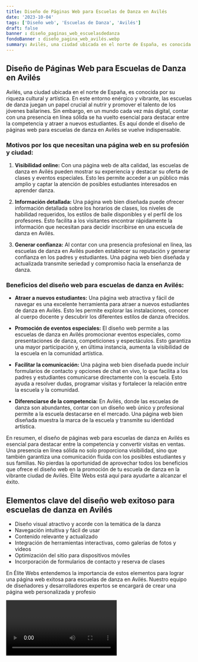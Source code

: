 ```yaml
---
title: Diseño de Páginas Web para Escuelas de Danza en Avilés
date: '2023-10-04'
tags: ['Diseño web', 'Escuelas de Danza', 'Avilés']
draft: false
banner : diseño_paginas_web_escuelasdedanza
fondoBanner : diseño_pagina_web_avilés.webp
summary: Avilés, una ciudad ubicada en el norte de España, es conocida por su riqueza cultural y artística. En este entorno enérgico y vibrante, las escuelas de danza juegan un papel crucial al nutrir y promover el talento de los jóvenes bailarines. Sin embargo, en un mundo cada vez más digital, contar con una presencia en línea sólida se ha vuelto esencial para destacar entre la competencia y atraer a nuevos estudiantes. Es aquí donde el diseño de páginas web para escuelas de danza en Avilés se vuelve indispensable.
---
```


## Diseño de Páginas Web para Escuelas de Danza en Avilés

Avilés, una ciudad ubicada en el norte de España, es conocida por su riqueza cultural y artística. En este entorno enérgico y vibrante, las escuelas de danza juegan un papel crucial al nutrir y promover el talento de los jóvenes bailarines. Sin embargo, en un mundo cada vez más digital, contar con una presencia en línea sólida se ha vuelto esencial para destacar entre la competencia y atraer a nuevos estudiantes. Es aquí donde el diseño de páginas web para escuelas de danza en Avilés se vuelve indispensable.

### Motivos por los que necesitan una página web en su profesión y ciudad:

1. **Visibilidad online:** Con una página web de alta calidad, las escuelas de danza en Avilés pueden mostrar su experiencia y destacar su oferta de clases y eventos especiales. Esto les permite acceder a un público más amplio y captar la atención de posibles estudiantes interesados en aprender danza.

2. **Información detallada:** Una página web bien diseñada puede ofrecer información detallada sobre los horarios de clases, los niveles de habilidad requeridos, los estilos de baile disponibles y el perfil de los profesores. Esto facilita a los visitantes encontrar rápidamente la información que necesitan para decidir inscribirse en una escuela de danza en Avilés.

3. **Generar confianza:** Al contar con una presencia profesional en línea, las escuelas de danza en Avilés pueden establecer su reputación y generar confianza en los padres y estudiantes. Una página web bien diseñada y actualizada transmite seriedad y compromiso hacia la enseñanza de danza.

### Beneficios del diseño web para escuelas de danza en Avilés:

- **Atraer a nuevos estudiantes:** Una página web atractiva y fácil de navegar es una excelente herramienta para atraer a nuevos estudiantes de danza en Avilés. Esto les permite explorar las instalaciones, conocer al cuerpo docente y descubrir los diferentes estilos de danza ofrecidos.

- **Promoción de eventos especiales:** El diseño web permite a las escuelas de danza en Avilés promocionar eventos especiales, como presentaciones de danza, competiciones y espectáculos. Esto garantiza una mayor participación y, en última instancia, aumenta la visibilidad de la escuela en la comunidad artística.

- **Facilitar la comunicación:** Una página web bien diseñada puede incluir formularios de contacto y opciones de chat en vivo, lo que facilita a los padres y estudiantes comunicarse directamente con la escuela. Esto ayuda a resolver dudas, programar visitas y fortalecer la relación entre la escuela y la comunidad.

- **Diferenciarse de la competencia:** En Avilés, donde las escuelas de danza son abundantes, contar con un diseño web único y profesional permite a la escuela destacarse en el mercado. Una página web bien diseñada muestra la marca de la escuela y transmite su identidad artística.

En resumen, el diseño de páginas web para escuelas de danza en Avilés es esencial para destacar entre la competencia y convertir visitas en ventas. Una presencia en línea sólida no solo proporciona visibilidad, sino que también garantiza una comunicación fluida con los posibles estudiantes y sus familias. No pierdas la oportunidad de aprovechar todos los beneficios que ofrece el diseño web en la promoción de tu escuela de danza en la vibrante ciudad de Avilés. Élite Webs está aquí para ayudarte a alcanzar el éxito.

<GifSeo />

<Cta />

## Elementos clave del diseño web exitoso para escuelas de danza en Avilés

- Diseño visual atractivo y acorde con la temática de la danza
- Navegación intuitiva y fácil de usar
- Contenido relevante y actualizado
- Integración de herramientas interactivas, como galerías de fotos y videos
- Optimización del sitio para dispositivos móviles
- Incorporación de formularios de contacto y reserva de clases

En Élite Webs entendemos la importancia de estos elementos para lograr una página web exitosa para escuelas de danza en Avilés. Nuestro equipo de diseñadores y desarrolladores expertos se encargará de crear una página web personalizada y profesio

<Video />

<CtaBot job='Escuelas de Danza' city='Avilés'/>

<Gmaps query='Avilés+españa+maps' />